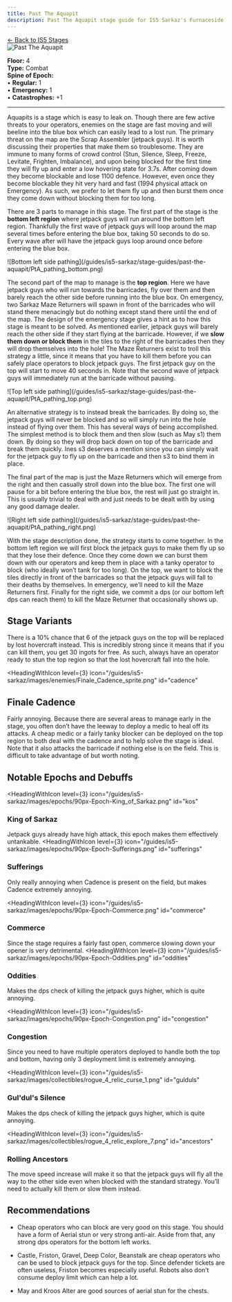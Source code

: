 ```yaml
---
title: Past The Aquapit
description: Past The Aquapit stage guide for IS5 Sarkaz's Furnaceside Fables
---
```


<div class="back-button-container">
  <a href="/is5-sarkaz/stages/" class="back-button">
    <span class="back-arrow">←</span>
    <span class="back-text">Back to IS5 Stages</span>
  </a>
</div>


<img src="/stages/is5/past-the-aquapit.png" alt="Past The Aquapit" />

**Floor:** 4  
**Type:** Combat  
**Spine of Epoch:**<br />
• **Regular:** 1<br />
• **Emergency:** 1<br />
• **Catastrophes:** +1

---


<StrategySection title="Stage Analysis" author="Bait" defaultOpen={true}>
Aquapits is a stage which is easy to leak on.
Though there are few active threats to your operators, enemies on the stage are fast moving and will beeline into the blue box which can easily lead to a lost run.
The primary threat on the map are the Scrap Assembler (jetpack guys). It is worth discussing their properties that make them so troublesome.
They are immune to many forms of crowd control (Stun, Silence, Sleep, Freeze, Levitate, Frighten, Imbalance), and upon being blocked for the first time they will fly up and enter a low hovering state for 3.7s.
After coming down they become blockable and lose 1100 defence. However, even once they become blockable they hit very hard and fast (1994 physical attack on Emergency).
As such, we prefer to let them fly up and then burst them once they come down without blocking them for too long.

There are 3 parts to manage in this stage. 
The first part of the stage is the **bottom left region** where jetpack guys will run around the bottom left region. 
Thankfully the first wave of jetpack guys will loop around the map several times before entering the blue box, taking 50 seconds to do so. 
Every wave after will have the jetpack guys loop around once before entering the blue box.

<div style={{ display: "flex", justifyContent: "center", alignItems: "center"  }}>
  ![Bottom left side pathing](/guides/is5-sarkaz/stage-guides/past-the-aquapit/PtA_pathing_bottom.png)
</div>

The second part of the map to manage is the **top region**. 
Here we have jetpack guys who will run towards the barricades, fly over them and then barely reach the other side before running into the blue box. 
On emergency, two Sarkaz Maze Returners will spawn in front of the barricades who will stand there menacingly but do nothing except stand there until the end of the map. 
The design of the emergency stage gives a hint as to how this stage is meant to be solved. 
As mentioned earlier, jetpack guys will barely reach the other side if they start flying at the barricade. 
However, if we **slow them down or block them** in the tiles to the right of the barricades then they will drop themselves into the hole!
The Maze Returners exist to troll this strategy a little, since it means that you have to kill them before you can safely place operators to block jetpack guys.
The first jetpack guy on the top will start to move 40 seconds in. Note that the second wave of jetpack guys will immediately run at the barricade without pausing. 

<div style={{ display: "flex", justifyContent: "center", alignItems: "center"  }}>
  ![Top left side pathing](/guides/is5-sarkaz/stage-guides/past-the-aquapit/PtA_pathing_top.png)
</div>

An alternative strategy is to instead break the barricades.
By doing so, the jetpack guys will never be blocked and so will simply run into the hole instead of flying over them. This has several ways of being accomplished.
The simplest method is to block them and then slow (such as May s1) them down. By doing so they will drop back down on top of the barricade and break them quickly.
Ines s3 deserves a mention since you can simply wait for the jetpack guy to fly up on the barricade and then s3 to bind them in place.

The final part of the map is just the Maze Returners which will emerge from the right and then casually stroll down into the blue box.
The first one will pause for a bit before entering the blue box, the rest will just go straight in. This is usually trivial to deal with and just needs to be dealt with by using any good damage dealer.

<div style={{ display: "flex", justifyContent: "center", alignItems: "center"  }}>
  ![Right left side pathing](/guides/is5-sarkaz/stage-guides/past-the-aquapit/PtA_pathing_right.png)
</div>

With the stage description done, the strategy starts to come together. 
In the bottom left region we will first block the jetpack guys to make them fly up so that they lose their defence. 
Once they come down we can burst them down with our operators and keep them in place with a tanky operator to block (who ideally won’t tank for too long). 
On the top, we want to block the tiles directly in front of the barricades so that the jetpack guys will fall to their deaths by themselves. 
In emergency, we’ll need to kill the Maze Returners first. Finally for the right side, we commit a dps (or our bottom left dps can reach them) to kill the Maze Returner that occasionally shows up.

## Stage Variants
There is a 10% chance that 6 of the jetpack guys on the top will be replaced by lost hovercraft instead. 
This is incredibly strong since it means that if you can kill them, you get 30 ingots for free.
As such, always have an operator ready to stun the top region so that the lost hovercraft fall into the hole.

<HeadingWithIcon
  level={3}
  icon="/guides/is5-sarkaz/images/enemies/Finale_Cadence_sprite.png"
  id="cadence"
>
## Finale Cadence
</HeadingWithIcon>
Fairly annoying. 
Because there are several areas to manage early in the stage, you often don’t have the leeway to deploy a medic to heal off its attacks. 
A cheap medic or a fairly tanky blocker can be deployed on the top region to both deal with the cadence and to help solve the stage is ideal.
Note that it also attacks the barricade if nothing else is on the field. 
This is difficult to take advantage of but worth noting.

## Notable Epochs and Debuffs

<HeadingWithIcon
  level={3}
  icon="/guides/is5-sarkaz/images/epochs/90px-Epoch-King_of_Sarkaz.png"
  id="kos"
>
### King of Sarkaz
</HeadingWithIcon>

Jetpack guys already have high attack, this epoch makes them effectively untankable.
<HeadingWithIcon
  level={3}
  icon="/guides/is5-sarkaz/images/epochs/90px-Epoch-Sufferings.png"
  id="sufferings"
>
### Sufferings
</HeadingWithIcon>

Only really annoying when Cadence is present on the field, but makes Cadence extremely annoying. 

<HeadingWithIcon
  level={3}
  icon="/guides/is5-sarkaz/images/epochs/90px-Epoch-Commerce.png"
  id="commerce"
>
### Commerce
</HeadingWithIcon>

Since the stage requires a fairly fast open, commerce slowing down your opener is very detrimental.
<HeadingWithIcon
  level={3}
  icon="/guides/is5-sarkaz/images/epochs/90px-Epoch-Oddities.png"
  id="oddities"
>
  ### Oddities
</HeadingWithIcon>
Makes the dps check of killing the jetpack guys higher, which is quite annoying.

<HeadingWithIcon
  level={3}
  icon="/guides/is5-sarkaz/images/epochs/90px-Epoch-Congestion.png"
  id="congestion"
>
  ### Congestion
</HeadingWithIcon>

Since you need to have multiple operators deployed to handle both the top and bottom, having only 3 deployment limit is extremely annoying.

<HeadingWithIcon
  level={3}
  icon="/guides/is5-sarkaz/images/collectibles/rogue_4_relic_curse_1.png"
  id="gulduls"
>
  ### Gul'dul's Silence
</HeadingWithIcon>

Makes the dps check of killing the jetpack guys higher, which is quite annoying.

<HeadingWithIcon
  level={3}
  icon="/guides/is5-sarkaz/images/collectibles/rogue_4_relic_explore_7.png"
  id="ancestors"
>
### Rolling Ancestors
</HeadingWithIcon>
The move speed increase will make it so that the jetpack guys will fly all the way to the other side even when blocked with the standard strategy. You’ll need to actually kill them or slow them instead.

## Recommendations
- Cheap operators who can block are very good on this stage. You should have a form of Aerial stun or very strong anti-air. Aside from that, any strong dps operators for the bottom left works.

- Castle, Friston, Gravel, Deep Color, Beanstalk are cheap operators who can be used to block jetpack guys for the top. Since defender tickets are often useless, Friston becomes especially useful. Robots also don’t consume deploy limit which can help a lot.

- May and Kroos Alter are good sources of aerial stun for the chests.

</StrategySection>